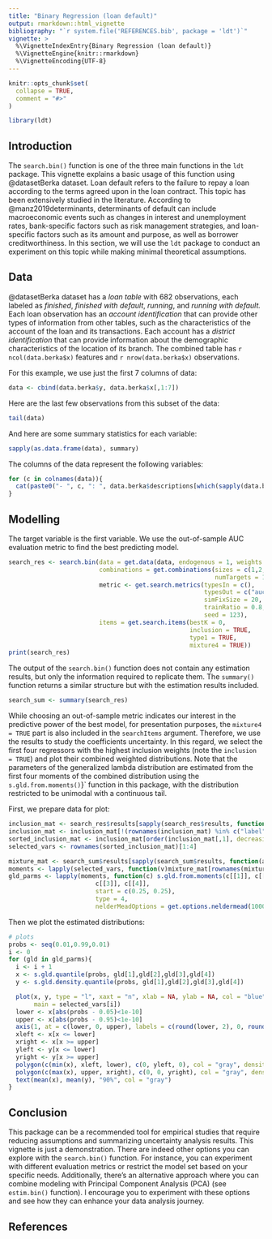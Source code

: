 ```yaml
---
title: "Binary Regression (loan default)"
output: rmarkdown::html_vignette
bibliography: "`r system.file('REFERENCES.bib', package = 'ldt')`"
vignette: >
  %\VignetteIndexEntry{Binary Regression (loan default)}
  %\VignetteEngine{knitr::rmarkdown}
  %\VignetteEncoding{UTF-8}
---
```


```r
knitr::opts_chunk$set(
  collapse = TRUE,
  comment = "#>"
)
```

```r
library(ldt)
```

## Introduction
The `search.bin()` function is one of the three main functions in the `ldt` package. This vignette explains a basic usage of this function using @datasetBerka dataset. Loan default refers to the failure to repay a loan according to the terms agreed upon in the loan contract. This topic has been extensively studied in the literature. According to @manz2019determinants, determinants of default can include macroeconomic events such as changes in interest and unemployment rates, bank-specific factors such as risk management strategies, and loan-specific factors such as its amount and purpose, as well as borrower creditworthiness. In this section, we will use the `ldt` package to conduct an experiment on this topic while making minimal theoretical assumptions.

## Data 
@datasetBerka dataset has a *loan table* with 682 observations, each labeled as *finished*, *finished with default*, *running*, and *running with default.* Each loan observation has an *account identification* that can provide other types of information from other tables, such as the characteristics of the account of the loan and its transactions. Each account has a *district identification* that can provide information about the demographic characteristics of the location of its branch. The combined table has `r ncol(data.berka$x)` features and `r nrow(data.berka$x)` observations.

For this example, we use just the first 7 columns of data:

```r
data <- cbind(data.berka$y, data.berka$x[,1:7])
```

Here are the last few observations from this subset of the data:

```r
tail(data)
```

And here are some summary statistics for each variable:

```r
sapply(as.data.frame(data), summary)
```

The columns of the data represent the following variables:

```r
for (c in colnames(data)){
  cat(paste0("- ", c, ": ", data.berka$descriptions[which(sapply(data.berka$descriptions,function(d)d$id==c))][[1]]$description), "\n\n")
}
```

## Modelling
The target variable is the first variable. We use the out-of-sample AUC evaluation metric to find the best predicting model.

```r

search_res <- search.bin(data = get.data(data, endogenous = 1, weights = data.berka$w),
                         combinations = get.combinations(sizes = c(1,2,3),
                                                         numTargets = 1),
                         metric <- get.search.metrics(typesIn = c(), 
                                                      typesOut = c("auc"),
                                                      simFixSize = 20,
                                                      trainRatio = 0.8,
                                                      seed = 123),
                         items = get.search.items(bestK = 0,
                                                  inclusion = TRUE, 
                                                  type1 = TRUE, 
                                                  mixture4 = TRUE))
print(search_res)
```

The output of the `search.bin()` function does not contain any estimation results, but only the information required to replicate them. The `summary()` function returns a similar structure but with the estimation results included.

```r
search_sum <- summary(search_res)
```

While choosing an out-of-sample metric indicates our interest in the predictive power of the best model, for presentation purposes, the `mixture4 = TRUE` part is also included in the `searchItems` argument. Therefore, we use the results to study the coefficients uncertainty. In this regard, we select the first four regressors with the highest inclusion weights (note the `inclusion = TRUE`) and plot their combined weighted distributions. Note that the parameters of the generalized lambda distribution are estimated from the first four moments of the combined distribution using the `s.gld.from.moments()`}` function in this package, with the distribution restricted to be unimodal with a continuous tail.

First, we prepare data for plot:

```r

inclusion_mat <- search_res$results[sapply(search_res$results, function(a)a$typeName == "inclusion")][[1]]$value
inclusion_mat <- inclusion_mat[!(rownames(inclusion_mat) %in% c("label", "(Intercept)")), ]
sorted_inclusion_mat <- inclusion_mat[order(inclusion_mat[,1], decreasing = TRUE),]
selected_vars <- rownames(sorted_inclusion_mat)[1:4]

mixture_mat <- search_sum$results[sapply(search_sum$results, function(a)a$typeName == "mixture")][[1]]$value
moments <- lapply(selected_vars, function(v)mixture_mat[rownames(mixture_mat)==v,])
gld_parms <- lapply(moments, function(c) s.gld.from.moments(c[[1]], c[[2]],
                        c[[3]], c[[4]],
                        start = c(0.25, 0.25),
                        type = 4,
                        nelderMeadOptions = get.options.neldermead(100000,1e-6)))

```

Then we plot the estimated distributions:

```r
 
# plots
probs <- seq(0.01,0.99,0.01)
i <- 0
for (gld in gld_parms){
  i <- i + 1
  x <- s.gld.quantile(probs, gld[1],gld[2],gld[3],gld[4])
  y <- s.gld.density.quantile(probs, gld[1],gld[2],gld[3],gld[4])

  plot(x, y, type = "l", xaxt = "n", xlab = NA, ylab = NA, col = "blue", lwd = 2, 
       main = selected_vars[i])
  lower <- x[abs(probs - 0.05)<1e-10]
  upper <- x[abs(probs - 0.95)<1e-10] 
  axis(1, at = c(lower, 0, upper), labels = c(round(lower, 2), 0, round(upper, 2)))
  xleft <- x[x <= lower]
  xright <- x[x >= upper]
  yleft <- y[x <= lower]
  yright <- y[x >= upper]
  polygon(c(min(x), xleft, lower), c(0, yleft, 0), col = "gray", density = 30, angle = 45)
  polygon(c(max(x), upper, xright), c(0, 0, yright), col = "gray", density = 30, angle = -45)
  text(mean(x), mean(y), "90%", col = "gray")
}
```


## Conclusion
This package can be a recommended tool for empirical studies that require reducing assumptions and summarizing uncertainty analysis results. This vignette is just a demonstration. There are indeed other options you can explore with the `search.bin()` function. For instance, you can experiment with different evaluation metrics or restrict the model set based on your specific needs. Additionally, there’s an alternative approach where you can combine modeling with Principal Component Analysis (PCA) (see `estim.bin()` function). I encourage you to experiment with these options and see how they can enhance your data analysis journey.


## References

